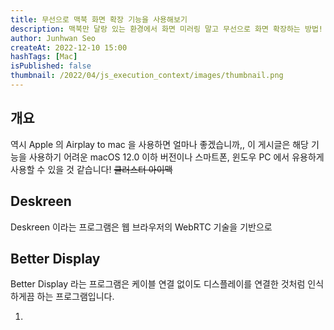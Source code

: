 ```yaml
---
title: 무선으로 맥북 화면 확장 기능을 사용해보기
description: 맥북만 달랑 있는 환경에서 화면 미러링 말고 무선으로 화면 확장하는 방법!
author: Junhwan Seo
createAt: 2022-12-10 15:00
hashTags: [Mac]
isPublished: false
thumbnail: /2022/04/js_execution_context/images/thumbnail.png
---
```


## 개요

역시 Apple 의 Airplay to mac 을 사용하면 얼마나 좋겠습니까,,
이 게시글은 해당 기능을 사용하기 어려운 macOS 12.0 이하 버전이나 스마트폰, 윈도우 PC 에서 유용하게 사용할 수 있을 것 같습니다! ~~클러스터 아이맥~~

## Deskreen

Deskreen 이라는 프로그램은 웹 브라우저의 WebRTC 기술을 기반으로

## Better Display

Better Display 라는 프로그램은 케이블 연결 없이도 디스플레이를 연결한 것처럼 인식하게끔 하는 프로그램입니다.

1.
